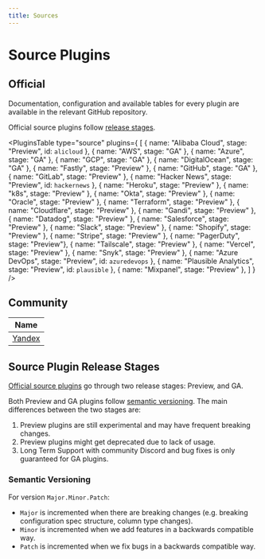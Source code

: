 ```yaml
---
title: Sources
---
```



# Source Plugins

## Official

Documentation, configuration and available tables for every plugin are available in the relevant GitHub repository.

Official source plugins follow [release stages](#source-plugin-release-stages).

<PluginsTable
    type="source"
    plugins={
        [
            { name: "Alibaba Cloud", stage: "Preview", id: `alicloud` },
            { name: "AWS", stage: "GA" },
            { name: "Azure", stage: "GA" },
            { name: "GCP", stage: "GA" },
            { name: "DigitalOcean", stage: "GA" },
            { name: "Fastly", stage: "Preview" },
            { name: "GitHub", stage: "GA" },
            { name: "GitLab", stage: "Preview" },
            { name: "Hacker News", stage: "Preview", id: `hackernews` },
            { name: "Heroku", stage: "Preview" },
            { name: "k8s", stage: "Preview" },
            { name: "Okta", stage: "Preview" },
            { name: "Oracle", stage: "Preview" },
            { name: "Terraform", stage: "Preview" },
            { name: "Cloudflare", stage: "Preview" },
            { name: "Gandi", stage: "Preview" },
            { name: "Datadog", stage: "Preview" },
            { name: "Salesforce", stage: "Preview" },
            { name: "Slack", stage: "Preview" },
            { name: "Shopify", stage: "Preview" },
            { name: "Stripe", stage: "Preview" },
            { name: "PagerDuty", stage: "Preview"},
            { name: "Tailscale", stage: "Preview" },
            { name: "Vercel", stage: "Preview" },
            { name: "Snyk", stage: "Preview" },
            { name: "Azure DevOps", stage: "Preview", id: `azuredevops` },
            { name: "Plausible Analytics", stage: "Preview", id: `plausible` },
            { name: "Mixpanel", stage: "Preview" },
        ]
    }
/>

## Community

| **Name**                                                     |
| ------------------------------------------------------------ |
| [Yandex](https://github.com/yandex-cloud/cq-provider-yandex) |

## Source Plugin Release Stages

[Official source plugins](#official) go through two release stages: Preview, and GA.

Both Preview and GA plugins follow [semantic versioning](#semantic-versioning).
The main differences between the two stages are:

1. Preview plugins are still experimental and may have frequent breaking changes.
2. Preview plugins might get deprecated due to lack of usage.
3. Long Term Support with community Discord and bug fixes is only guaranteed for GA plugins.

### Semantic Versioning

For version `Major.Minor.Patch`:

- `Major` is incremented when there are breaking changes (e.g. breaking configuration spec structure, column type changes).
- `Minor` is incremented when we add features in a backwards compatible way.
- `Patch` is incremented when we fix bugs in a backwards compatible way.
